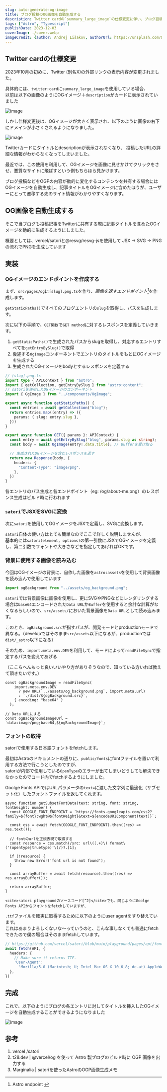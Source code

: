 ```yaml
---
slug: auto-generate-og-image
title: ブログ投稿のOG画像を自動生成する
description: Twitter cardの`summary_large_image`の仕様変更に伴い、ブログ投稿のOGイメージを自動生成するするようにしました。
tags: ["Astro", "Typescript"]
publishDate: 2023-12-03
coverImage: ./cover.webp
imageCredit: {author: Andrej Lišakov, authorUrl: https://unsplash.com/@lishakov}
---
```


## Twitter cardの仕様変更

2023年10月の初めに、Twitter (別名X)の外部リンクの表示内容が変更されました。

具体的には、`twitter:card`に`summary_large_image`を使用している場合、  
以前は以下の画像のようにOGイメージ＋`description`がカードに表示されていました

![image](./old_og_image.webp)

しかし仕様変更後は、OGイメージが大きく表示され、以下のように画像の右下にドメインが小さくされるようになりました。

![image](./new_og_image.webp)

Twitterカードにタイトルとdescriptionが表示されなくなり、
投稿したURLの詳細な情報がわからなくなってしまいました。

最近では、この使用を利用して、OGイメージを画像に見せかけてクリックをさせ、悪質なサイトに飛ばすという例もちらほら見かけます。

ブログ投稿などをOGPの内容が動的に変化するコンテンツを共有する場合には  
OGイメージを自動生成し、記事タイトルをOGイメージに含めたほうが、ユーザーにとって遷移する先のサイト情報がわかりやすくなります。

## OG画像を自動生成する

そこで当ブログも投稿記事をTwitterに共有する際に記事タイトルを含めたOGイメージを動的に生成するようにしました。

概要としては、<ExternalLink href="https://github.com/vercel/satori" title="vercel/satori">vercel/satori</ExternalLink>と<ExternalLink href="https://github.com/yisibl/resvg-js" title="@resvg/resvg-js">@resvg/resvg-js</ExternalLink>を使用して JSX → SVG → PNG の流れでPNGを生成しています

## 実装

### OGイメージのエンドポイントを作成する

まず、`src/pages/og`に`[slug].png.ts`を作り、<cite>画像を返すエンドポイント[^1]</cite>を作成します。
[^1]: <ExternalLink href="https://docs.astro.build/ja/core-concepts/endpoints/" title="endpoint" >Astro endpoint </ExternalLink>

`getStaticPaths()`ですべてのブログエントリの`slug`を取得し、パスを生成します。

次に以下の手順で、`GET関数`で`GET method`に対するレスポンスを定義していきます。  

1. `getStaticPaths()`で生成されたパスからslugを取得し、対応するエントリすべてを`getEntryBySlug()`で取得
2. 後述する`OgImage`コンポーネントでエントリのタイトルをもとにOGイメージを生成する
3. 生成されたOGイメージをbodyとするレスポンスを定義する

```ts
// [slug].png.ts
import type { APIContext } from "astro";
import { getCollection, getEntryBySlug } from "astro:content";
// satoriを使用したOGイメージのコンポーネント
import { OgImage } from "../components/OgImage";

export async function getStaticPaths() {
  const entries = await getCollection("blog");
  return entries.map((entry) => ({
    params: { slug: entry.slug },
  }))
}

export async function GET({ params }: APIContext) {
  const entry = await getEntryBySlug("blog", params.slug as string);
  const body = await OgImage(entry!.data.title); // Bufferを受け取る

  // 生成されたOGイメージを含むレスポンスを返す
  return new Response(body, {
    headers: {
      "Content-Type": "image/png",
    },
  })
}
```

各エントリのパス生成と各エンドポイント（eg: /og/about-me.png）のレスポンス生成はビルド時に行われます

### `satori`でJSXをSVGに変換

次に`satori`を使用してOGイメージをJSXで定義し、SVGに変換します。

`satori`自体の使い方はとても簡単なのでここで詳しく説明しませんが、  
基本的には`satori(element, options)`の第一引数にJSXでOGイメージを定義し、第二引数でフォントや大きさなどを指定してあげればOKです。

### 背景に使用する画像を読み込む

今回はOGイメージの背景に、自作した画像を`astro:assets`を使用して背景画像を読み込んで使用しています

```ts
import ogBackground from "../assets/og_background.png";
```

`satori`では背景画像に画像を使用し、更にSVGやPNGなどにレンダリングする場合は`base64`エンコードされた`Data URL`か`Buffer`を使用すると余計な計算がなくなるらしいので、`src/assets/`においた背景画像を`Data URL`として読み込みます。

このとき、`ogBackground.src`が指すパスが、開発モードとproductionモードで異なる。（developではそのまま`src/assets`以下になるが、productionでは`dist/_astro`以下になる）

そのため、`import.meta.env.DEV`を利用して、モードによって`readFileSync`で指定するパスを変えてあげる

（ここらへんもっと良いいいやり方がありそうなので、知っている方いれば教えて頂きたいです。）

```tsx
const ogBackgroundImage = readFileSync(
    import.meta.env.DEV
      ? new URL(`../assets/og_background.png`, import.meta.url)
      : `./dist/${ogBackground.src}`,
    { encoding: "base64" }
  );

// Data URLにする
const ogBackgroundImageUrl = `data:image/png;base64,${ogBackgroundImage}`;
```

### フォントの取得

satoriで使用する日本語フォントをfetchします。

最初はAstroのドキュメントの通りに、`public/fonts`にfontファイルを置いて利用する方法で行こうとしたのですが、  
satoriが内部で使用している`OpenType`のエラーが出てしまいどうしても解決できなかったのでコード内でfetchするようにしました。

Goolge Fonts APIではURLパラメータの`text=`に渡した文字列に最適化（サブセット化）したフォントファイルを返してくれます。

```tsx
async function getSubsetFontData(text: string, font: string, fontWeight: number) {
  const GOOGLE_FONT_ENDPOINT = `https://fonts.googleapis.com/css2?family=${font}:wght@${fontWeight}&text=${encodeURIComponent(text)}`;

  const css = await fetch(GOOGLE_FONT_ENDPOINT).then((res) => res.text());

  // fontのurlを正規表現で取得する
  const resource = css.match(/src: url\((.+)\) format\('(opentype|truetype)'\)/)?.[1];

  if (!resource) {
    throw new Error('font url is not found');
  }

  const arrayBuffer = await fetch(resource).then((res) => res.arrayBuffer());

  return arrayBuffer;
}
```

    <cite>satori playgroundのソースコード[^2]</cite>でも、同じようにGoolge Fonts APIからフォントをfetchしていますが、  
`.ttf`ファイルを確実に取得するために以下のようにuser agentをすり替えています。  
これはあまりよろしくないな～っていうのと、こんな事しなくても普通にfetchできたので僕の場合はそのままfetchしています。
[^2]: <ExternalLink href="https://github.com/vercel/satori/blob/main/playground/pages/api/font.ts#L86" title="vercel/satori fonts.ts">satori-playgroundの font fetch 実装</ExternalLink>

```ts
// https://github.com/vercel/satori/blob/main/playground/pages/api/font.ts#L86
await fetch(API, {
  headers: {
    // Make sure it returns TTF.
    'User-Agent':
      'Mozilla/5.0 (Macintosh; U; Intel Mac OS X 10_6_8; de-at) AppleWebKit/533.21.1 (KHTML, like Gecko) Version/5.0.5 Safari/533.21.1',
  },
})
```

## 完成

これで、以下のようにブログの各エントリに対してタイトルを挿入したOGイメージを自動生成することができるようになりました

![image](./og_image.webp)

## 参考

1. <ExternalLink href="https://github.com/vercel/satori" title="Github | vercel/satori">vercel
      /satori</ExternalLink>
2. <ExternalLink href="https://t28.dev/blog/output-ogp-image-for-astro-pages/" title="@vercel/og を使って Astro 製ブログのビルド時に OGP 画像を出力する">t28.dev | @vercel/og を使って Astro 製ブログのビルド時に OGP 画像を出力する</ExternalLink>
3. <ExternalLink href="https://blog.lacolaco.net/posts/astro-satori-og-image-generation/" title="Marginalia | satoriを使ったAstroのOGP画像生成メモ">Marginalia | satoriを使ったAstroのOGP画像生成メモ</ExternalLink>
